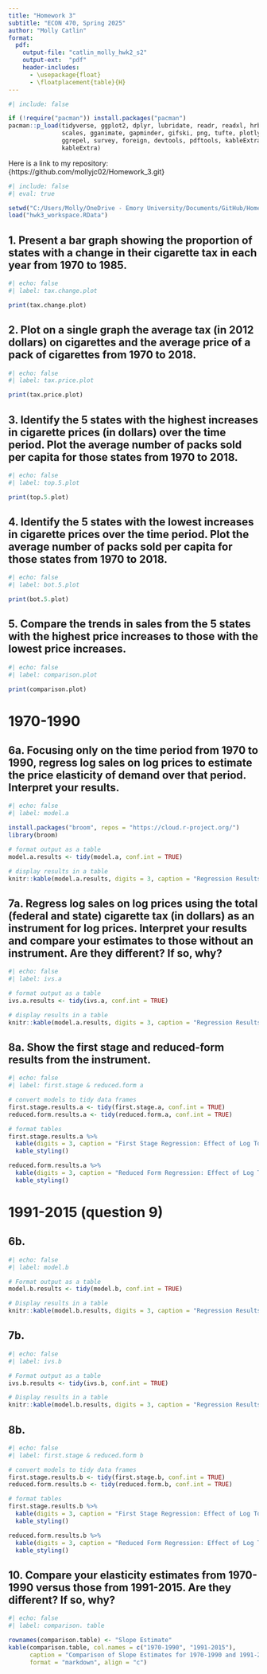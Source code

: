 ```yaml
---
title: "Homework 3"
subtitle: "ECON 470, Spring 2025"
author: "Molly Catlin"
format:
  pdf:
    output-file: "catlin_molly_hwk2_s2"
    output-ext:  "pdf"
    header-includes:
      - \usepackage{float}
      - \floatplacement{table}{H}
---
```


```r
#| include: false

if (!require("pacman")) install.packages("pacman")
pacman::p_load(tidyverse, ggplot2, dplyr, lubridate, readr, readxl, hrbrthemes, fixest,
               scales, gganimate, gapminder, gifski, png, tufte, plotly, OECD,
               ggrepel, survey, foreign, devtools, pdftools, kableExtra, modelsummary,
               kableExtra)
```

Here is a link to my repository: {https://github.com/mollyjc02/Homework_3.git}

\newpage 

```r
#| include: false
#| eval: true

setwd("C:/Users/Molly/OneDrive - Emory University/Documents/GitHub/Homework_3/submission_1/results")
load("hwk3_workspace.RData")
```


\newpage 

## 1. Present a bar graph showing the proportion of states with a change in their cigarette tax in each year from 1970 to 1985.

```r
#| echo: false
#| label: tax.change.plot

print(tax.change.plot)
```


\newpage 

## 2. Plot on a single graph the average tax (in 2012 dollars) on cigarettes and the average price of a pack of cigarettes from 1970 to 2018.

```r
#| echo: false
#| label: tax.price.plot

print(tax.price.plot)
```


\newpage 

## 3. Identify the 5 states with the highest increases in cigarette prices (in dollars) over the time period. Plot the average number of packs sold per capita for those states from 1970 to 2018.

```r
#| echo: false
#| label: top.5.plot 

print(top.5.plot)
```


\newpage 

## 4. Identify the 5 states with the lowest increases in cigarette prices over the time period. Plot the average number of packs sold per capita for those states from 1970 to 2018.

```r
#| echo: false
#| label: bot.5.plot

print(bot.5.plot)
```


\newpage 

## 5. Compare the trends in sales from the 5 states with the highest price increases to those with the lowest price increases.

```r
#| echo: false
#| label: comparison.plot

print(comparison.plot)
```


\newpage 

# 1970-1990

## 6a. Focusing only on the time period from 1970 to 1990, regress log sales on log prices to estimate the price elasticity of demand over that period. Interpret your results.

```r
#| echo: false
#| label: model.a

install.packages("broom", repos = "https://cloud.r-project.org/")
library(broom)

# format output as a table
model.a.results <- tidy(model.a, conf.int = TRUE)

# display results in a table
knitr::kable(model.a.results, digits = 3, caption = "Regression Results: Log Sales on Log Price")

```


\newpage 

## 7a. Regress log sales on log prices using the total (federal and state) cigarette tax (in dollars) as an instrument for log prices. Interpret your results and compare your estimates to those without an instrument. Are they different? If so, why?

```r
#| echo: false
#| label: ivs.a

# format output as a table
ivs.a.results <- tidy(ivs.a, conf.int = TRUE)

# display results in a table
knitr::kable(model.a.results, digits = 3, caption = "Regression Results: Log Sales on Log Price Using Total Cigarette Price")
```


\newpage 

## 8a. Show the first stage and reduced-form results from the instrument.

```r
#| echo: false
#| label: first.stage & reduced.form a

# convert models to tidy data frames
first.stage.results.a <- tidy(first.stage.a, conf.int = TRUE)
reduced.form.results.a <- tidy(reduced.form.a, conf.int = TRUE)

# format tables
first.stage.results.a %>%
  kable(digits = 3, caption = "First Stage Regression: Effect of Log Total Tax on Log Price") %>%
  kable_styling()

reduced.form.results.a %>%
  kable(digits = 3, caption = "Reduced Form Regression: Effect of Log Total Tax on Log Sales") %>%
  kable_styling()
```


\newpage 

# 1991-2015 (question 9) 

## 6b.

```r
#| echo: false
#| label: model.b

# Format output as a table
model.b.results <- tidy(model.b, conf.int = TRUE)

# Display results in a table
knitr::kable(model.b.results, digits = 3, caption = "Regression Results: Log Sales on Log Price")

```


\newpage 

## 7b. 

```r
#| echo: false
#| label: ivs.b

# Format output as a table
ivs.b.results <- tidy(ivs.b, conf.int = TRUE)

# Display results in a table
knitr::kable(model.b.results, digits = 3, caption = "Regression Results: Log Sales on Log Price Using Total Cigarette Price")
```


\newpage 

## 8b.

```r
#| echo: false
#| label: first.stage & reduced.form b

# convert models to tidy data frames
first.stage.results.b <- tidy(first.stage.b, conf.int = TRUE)
reduced.form.results.b <- tidy(reduced.form.b, conf.int = TRUE)

# format tables
first.stage.results.b %>%
  kable(digits = 3, caption = "First Stage Regression: Effect of Log Total Tax on Log Price") %>%
  kable_styling()

reduced.form.results.b %>%
  kable(digits = 3, caption = "Reduced Form Regression: Effect of Log Total Tax on Log Sales") %>%
  kable_styling()
```


\newpage 

## 10. Compare your elasticity estimates from 1970-1990 versus those from 1991-2015. Are they different? If so, why? 

```r
#| echo: false
#| label: comparison. table 

rownames(comparison.table) <- "Slope Estimate"
kable(comparison.table, col.names = c("1970-1990", "1991-2015"), 
      caption = "Comparison of Slope Estimates for 1970-1990 and 1991-2015", 
      format = "markdown", align = "c")
```
